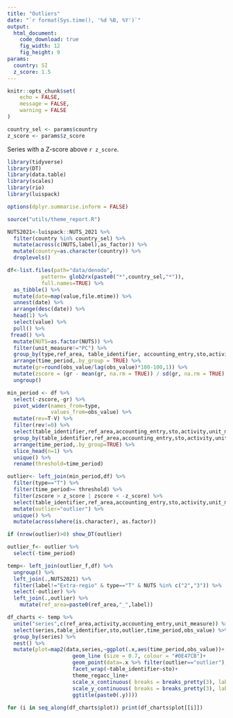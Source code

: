 ```yaml
---
title: "Outliers"
date: "`r format(Sys.time(), '%d %B, %Y')`"
output:
  html_document: 
    code_download: true
    fig_width: 12
    fig_height: 9
params:
  country: SI
  z_score: 1.5
---
```



```r
knitr::opts_chunk$set(
	echo = FALSE,
	message = FALSE,
	warning = FALSE
)
```

```r
country_sel <- params$country
z_score <- params$z_score

```


Series with a Z-score above `r z_score`.  

```r

library(tidyverse)
library(DT)
library(data.table)
library(scales)
library(rio)
library(luispack)

options(dplyr.summarise.inform = FALSE)
```

```r
source("utils/theme_report.R")

NUTS2021<-luispack::NUTS_2021 %>% 
  filter(country %in% country_sel) %>% 
  mutate(across(c(NUTS,label),as_factor)) %>% 
  mutate(country=as.character(country)) %>% 
  droplevels()

df<-list.files(path="data/denodo",
           pattern= glob2rx(paste0("*",country_sel,"*")),
           full.names=TRUE) %>% 
  as_tibble() %>% 
  mutate(date=map(value,file.mtime)) %>% 
  unnest(date) %>% 
  arrange(desc(date)) %>% 
  head(1) %>% 
  select(value) %>% 
  pull() %>% 
 fread() %>% 
  mutate(NUTS=as.factor(NUTS)) %>% 
  filter(unit_measure!="PC") %>% 
  group_by(type,ref_area, table_identifier, accounting_entry,sto,activity,unit_measure) %>%
  arrange(time_period,.by_group = TRUE) %>% 
  mutate(gr=round(obs_value/lag(obs_value)*100-100,1)) %>% 
  mutate(zscore = (gr - mean(gr, na.rm = TRUE)) / sd(gr, na.rm = TRUE) ) %>% 
  ungroup()

min_period <- df %>%
  select(-zscore,-gr) %>% 
  pivot_wider(names_from=type,
              values_from=obs_value) %>% 
  mutate(rev=T-V) %>% 
  filter(rev!=0) %>% 
  select(table_identifier,ref_area,accounting_entry,sto,activity,unit_measure,time_period) %>% 
  group_by(table_identifier,ref_area,accounting_entry,sto,activity,unit_measure) %>%
  arrange(time_period,.by_group=TRUE) %>% 
  slice_head(n=1) %>% 
  unique() %>% 
  rename(threshold=time_period)

outlier<- left_join(min_period,df) %>% 
  filter(type=="T") %>% 
  filter(time_period>= threshold) %>% 
  filter(zscore > z_score | zscore < -z_score) %>%  
  select(table_identifier,ref_area,accounting_entry,sto,activity,unit_measure,time_period) %>% 
  mutate(outlier="outlier") %>% 
  unique() %>% 
  mutate(across(where(is.character), as.factor))

if (nrow(outlier)>0) show_DT(outlier)

outlier_f<- outlier %>% 
  select(-time_period)
```


```r
temp<- left_join(outlier_f,df) %>% 
  ungroup() %>% 
  left_join(.,NUTS2021) %>% 
  filter(label!="Extra-regio" & type=="T" & NUTS %in% c("2","3")) %>% 
  select(-outlier) %>% 
  left_join(.,outlier) %>% 
    mutate(ref_area=paste0(ref_area,"_",label))

```



```r

df_charts <- temp %>% 
  unite("series",c(ref_area,activity,accounting_entry,unit_measure)) %>% 
  select(series,table_identifier,sto,outlier,time_period,obs_value) %>% 
  group_by(series) %>% 
  nest() %>% 
  mutate(plot=map2(data,series,~ggplot(.x,aes(time_period,obs_value))+
                     geom_line (size = 0.7, colour = "#0E47CB")+
                     geom_point(data=.x %>% filter(outlier=="outlier"),aes(time_period,obs_value),size=3,colour="#FFCC00")+
                     facet_wrap(~table_identifier~sto)+
                     theme_regacc_line+
                     scale_x_continuous( breaks = breaks_pretty(3), labels = label_number(accuracy = 1),expand=c(0,0.2))+
                     scale_y_continuous( breaks = breaks_pretty(3), labels = label_number(accuracy = 1))+
                     ggtitle(paste0(.y))))
  
for (i in seq_along(df_charts$plot)) print(df_charts$plot[[i]])
```

